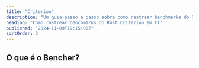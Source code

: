 ```yaml
---
title: "Criterion"
description: "Um guia passo a passo sobre como rastrear benchmarks do Rust Criterion em CI"
heading: "Como rastrear benchmarks do Rust Criterion em CI"
published: "2024-11-09T19:15:00Z"
sortOrder: 2
---
```



<Intro
  text="como conduzir benchmarks de código Rust com Criterion"
  url="/pt/learn/benchmarking/rust/criterion/"
  name="Criterion"
/>

## O que é o Bencher?

<BencherIntro />

<Steps
  adapter="rust_criterion"
  url="/pt/docs/explanation/adapters/#-rust-criterion"
/>

<RustCriterion />

<CallToAction lang={Language.pt} />